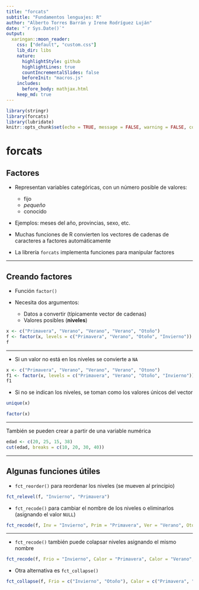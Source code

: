 ```yaml
---
title: "forcats"
subtitle: "Fundamentos lenguajes: R"
author: "Alberto Torres Barrán y Irene Rodríguez Luján"
date: "`r Sys.Date()`"
output:
  xaringan::moon_reader:
    css: ["default", "custom.css"]
    lib_dir: libs
    nature:
      highlightStyle: github
      highlightLines: true
      countIncrementalSlides: false
      beforeInit: "macros.js"
    includes:
      before_body: mathjax.html
    keep_md: true
---
```


```r
library(stringr)
library(forcats)
library(lubridate)
knitr::opts_chunk$set(echo = TRUE, message = FALSE, warning = FALSE, collapse = TRUE)
```

# forcats

## Factores

- Representan variables categóricas, con un número posible de valores:
    + fijo
    + *pequeño*
    + conocido

- Ejemplos: meses del año, provincias, sexo, etc.

- Muchas funciones de R convierten los vectores de cadenas de caracteres a factores automáticamente

- La librería `forcats` implementa funciones para manipular factores

---

## Creando factores

- Función `factor()`

- Necesita dos argumentos:
    + Datos a convertir (típicamente vector de cadenas)
    + Valores posibles (**niveles**)


```r
x <- c("Primavera", "Verano", "Verano", "Verano", "Otoño")
f <- factor(x, levels = c("Primavera", "Verano", "Otoño", "Invierno"))
f
```

---

- Si un valor no está en los niveles se convierte a `NA`

```r
x <- c("Primavera", "Verano", "Verano", "Verano", "Otono")
f1 <- factor(x, levels = c("Primavera", "Verano", "Otoño", "Invierno"))
f1
```

- Si no se indican los niveles, se toman como los valores únicos del vector

```r
unique(x)
```

```r
factor(x)
```

---

También se pueden crear a partir de una variable numérica

```r
edad <- c(20, 25, 15, 38)
cut(edad, breaks = c(10, 20, 30, 40))
```

---

## Algunas funciones útiles

- `fct_reorder()` para reordenar los niveles (se mueven al principio)

```r
fct_relevel(f, "Invierno", "Primavera")
```

- `fct_recode()` para cambiar el nombre de los niveles o eliminarlos (asignando el valor `NULL`)

```r
fct_recode(f, Inv = "Invierno", Prim = "Primavera", Ver = "Verano", Oto = "Otoño")
```

---

- `fct_recode()` también puede colapsar niveles asignando el mismo nombre

```r
fct_recode(f, Frio = "Invierno", Calor = "Primavera", Calor = "Verano", Frio = "Otoño")
```

- Otra alternativa es `fct_collapse()`

```r
fct_collapse(f, Frio = c("Invierno", "Otoño"), Calor = c("Primavera", "Verano"))
```
